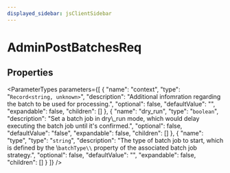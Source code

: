 ```yaml
---
displayed_sidebar: jsClientSidebar
---
```



# AdminPostBatchesReq

## Properties

<ParameterTypes parameters={[
  {
    "name": "context",
    "type": "`Record<string, unknown>`",
    "description": "Additional infomration regarding the batch to be used for processing.",
    "optional": false,
    "defaultValue": "",
    "expandable": false,
    "children": []
  },
  {
    "name": "dry_run",
    "type": "`boolean`",
    "description": "Set a batch job in dry\\_run mode, which would delay executing the batch job until it's confirmed.",
    "optional": false,
    "defaultValue": "false",
    "expandable": false,
    "children": []
  },
  {
    "name": "type",
    "type": "`string`",
    "description": "The type of batch job to start, which is defined by the \\`batchType\\` property of the associated batch job strategy.",
    "optional": false,
    "defaultValue": "",
    "expandable": false,
    "children": []
  }
]} />
